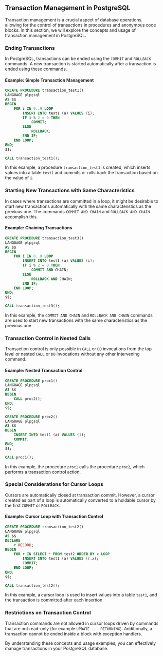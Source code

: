 ## Transaction Management in PostgreSQL

Transaction management is a crucial aspect of database operations, allowing for the control of transactions in procedures and anonymous code blocks. In this section, we will explore the concepts and usage of transaction management in PostgreSQL.

### Ending Transactions

In PostgreSQL, transactions can be ended using the `COMMIT` and `ROLLBACK` commands. A new transaction is started automatically after a transaction is ended using these commands.

#### Example: Simple Transaction Management

```sql
CREATE PROCEDURE transaction_test1()
LANGUAGE plpgsql
AS $$
BEGIN
    FOR i IN 0..9 LOOP
        INSERT INTO test1 (a) VALUES (i);
        IF i % 2 = 0 THEN
            COMMIT;
        ELSE
            ROLLBACK;
        END IF;
    END LOOP;
END;
$$;

CALL transaction_test1();
```

In this example, a procedure `transaction_test1` is created, which inserts values into a table `test1` and commits or rolls back the transaction based on the value of `i`.

### Starting New Transactions with Same Characteristics

In cases where transactions are committed in a loop, it might be desirable to start new transactions automatically with the same characteristics as the previous one. The commands `COMMIT AND CHAIN` and `ROLLBACK AND CHAIN` accomplish this.

#### Example: Chaining Transactions

```sql
CREATE PROCEDURE transaction_test3()
LANGUAGE plpgsql
AS $$
BEGIN
    FOR i IN 0..9 LOOP
        INSERT INTO test1 (a) VALUES (i);
        IF i % 2 = 0 THEN
            COMMIT AND CHAIN;
        ELSE
            ROLLBACK AND CHAIN;
        END IF;
    END LOOP;
END;
$$;

CALL transaction_test3();
```

In this example, the `COMMIT AND CHAIN` and `ROLLBACK AND CHAIN` commands are used to start new transactions with the same characteristics as the previous one.

### Transaction Control in Nested Calls

Transaction control is only possible in `CALL` or `DO` invocations from the top level or nested `CALL` or `DO` invocations without any other intervening command.

#### Example: Nested Transaction Control

```sql
CREATE PROCEDURE proc1()
LANGUAGE plpgsql
AS $$
BEGIN
    CALL proc2();
END;
$$;

CREATE PROCEDURE proc2()
LANGUAGE plpgsql
AS $$
BEGIN
    INSERT INTO test1 (a) VALUES (1);
    COMMIT;
END;
$$;

CALL proc1();
```

In this example, the procedure `proc1` calls the procedure `proc2`, which performs a transaction control action.

### Special Considerations for Cursor Loops

Cursors are automatically closed at transaction commit. However, a cursor created as part of a loop is automatically converted to a holdable cursor by the first `COMMIT` or `ROLLBACK`.

#### Example: Cursor Loop with Transaction Control

```sql
CREATE PROCEDURE transaction_test2()
LANGUAGE plpgsql
AS $$
DECLARE
    r RECORD;
BEGIN
    FOR r IN SELECT * FROM test2 ORDER BY x LOOP
        INSERT INTO test1 (a) VALUES (r.x);
        COMMIT;
    END LOOP;
END;
$$;

CALL transaction_test2();
```

In this example, a cursor loop is used to insert values into a table `test1`, and the transaction is committed after each insertion.

### Restrictions on Transaction Control

Transaction commands are not allowed in cursor loops driven by commands that are not read-only (for example `UPDATE ... RETURNING`). Additionally, a transaction cannot be ended inside a block with exception handlers.

By understanding these concepts and usage examples, you can effectively manage transactions in your PostgreSQL database.
